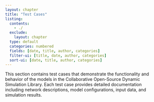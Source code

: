 ```yaml
---
layout: chapter
title: "Test Cases"
listing:
  contents: 
    - ./
  exclude:
    layout: chapter
  type: default
  categories: numbered
  fields: [date, title, author, categories]
  filter-ui: [title, date, author, categories]
  sort-ui: [date, title, author, categories]
---
```


This section contains test cases that demonstrate the functionality and behavior of the models in the Collaborative Open-Source Dynamic Simulation Library. Each test case provides detailed documentation including network descriptions, model configurations, input data, and simulation results.
